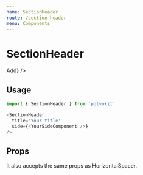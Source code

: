 ```yaml
---
name: SectionHeader
route: /section-header
menu: Components
---
```



# SectionHeader

<Playground>
  <SectionHeader
    title='Users'
    side={<Button appearance='success'>Add</Button>}
  />
</Playground>

## Usage

```js
import { SectionHeader } from 'polvokit'

<SectionHeader
  title='Your title'
  side={<YourSideComponent />}
/>
```

## Props

It also accepts the same props as HorizontalSpacer.

<Props of={SectionHeader} />
